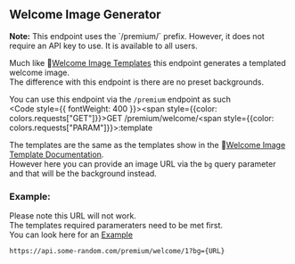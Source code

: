 
## Welcome Image Generator
<Callout type="info">
    <strong>Note:</strong> This endpoint uses the `/premium/` prefix. However, it does not require an API key to use. It is available to all users.
</Callout>

Much like 🔗[Welcome Image Templates](/endpoints/Welcome-Images) this endpoint generates a templated welcome image.<br/>
The difference with this endpoint is there are no preset backgrounds.

You can use this endpoint via the `/premium` endpoint as such<br/>
<Code style={{ fontWeight: 400 }}><span style={{color: colors.requests["GET"]}}>GET</span> /premium/welcome/<span style={{color: colors.requests["PARAM"]}}>:template</span></Code>

The templates are the same as the templates show in the 🔗[Welcome Image Template Documentation](/endpoints/Welcome-Images).<br/>
However here you can provide an image URL via the `bg` query parameter and that will be the background instead.

### Example:

<Callout>Please note this URL will not work. <br/>
The templates required parameraters need to be met first. <br/>
You can look here for an [Example](/endpoints/Welcome-Images/Template-1#welcome-image-template-1️⃣)</Callout>

```url filename="URL"
https://api.some-random.com/premium/welcome/1?bg={URL}
```


